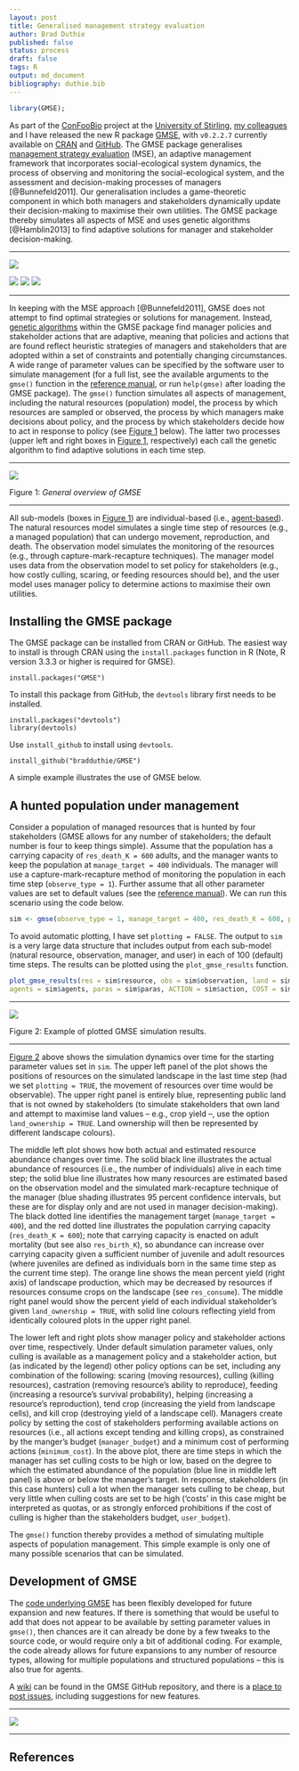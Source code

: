 ```yaml
---
layout: post
title: Generalised management strategy evaluation
author: Brad Duthie
published: false
status: process
draft: false
tags: R
output: md_document
bibliography: duthie.bib
---
```


```r
library(GMSE);
```

As part of the [ConFooBio](https://sti-cs.org/confoobio/) project at the [University of Stirling](http://www.stir.ac.uk/), [my colleagues](https://sti-cs.org/contributors-2/) and I have released the new R package [GMSE](https://bradduthie.github.io/gmse/), with `v0.2.2.7` currently available on [CRAN](https://CRAN.R-project.org/package=GMSE) and [GitHub](https://github.com/bradduthie/gmse). The GMSE package generalises [management strategy evaluation](http://www.sciencedirect.com/science/article/pii/S0169534711001339) (MSE), an adaptive management framework that incorporates social-ecological system dynamics, the process of observing and monitoring the social-ecological system, and the assessment and decision-making processes of managers [@Bunnefeld2011]. Our generalisation includes a game-theoretic component in which both managers and stakeholders dynamically update their decision-making to maximise their own utilities. The GMSE package thereby simulates all aspects of MSE and uses genetic algorithms [@Hamblin2013] to find adaptive solutions for manager and stakeholder decision-making.

--------------------------------------------------------------------------------

![](https://raw.githubusercontent.com/bradduthie/blog/10a5b6b1f6969050084e6806156272c24bc3340f/figures/GMSE_logo_name.png)

[![](http://www.r-pkg.org/badges/version/GMSE?color=yellowgreen)](https://cran.r-project.org/package=GMSE) [![](http://cranlogs.r-pkg.org/badges/grand-total/GMSE?color=yellowgreen)](http://cranlogs.r-pkg.org/badges/grand-total/GMSE)
[![](http://cranlogs.r-pkg.org/badges/last-month/GMSE?color=yellowgreen)](http://cranlogs.r-pkg.org/badges/last-month/GMSE)

--------------------------------------------------------------------------------

In keeping with the MSE approach [@Bunnefeld2011], GMSE does not attempt to find optimal strategies or solutions for management. Instead, [genetic algorithms](https://en.wikipedia.org/wiki/Genetic_algorithm) within the GMSE package find manager policies and stakeholder actions that are adaptive, meaning that policies and actions that are found reflect heuristic strategies of managers and stakeholders that are adopted within a set of constraints and potentially changing circumstances. A wide range of parameter values can be specified by the software user to simulate management (for a full list, see the available arguments to the `gmse()` function in the [reference manual](https://cran.r-project.org/web/packages/GMSE/GMSE.pdf), or run `help(gmse)` after loading the GMSE package). The `gmse()` function simulates all aspects of management, including the natural resources (population) model, the process by which resources are sampled or observed, the process by which managers make decisions about policy, and the process by which stakeholders decide how to act in response to policy (see [Figure 1](#fig1) below). The latter two processes (upper left and right boxes in [Figure 1](#fig1), respectively) each call the genetic algorithm to find adaptive solutions in each time step.

********************************************************************************

![](https://raw.githubusercontent.com/bradduthie/blog/8ad0dc531a4ae38c7c81f60634789099058c5161/figures/gmse_overview_simple.png)

<a name="fig1">Figure 1:</a> *General overview of GMSE*

********************************************************************************

All sub-models (boxes in [Figure 1](#fig1)) are individual-based (i.e., [agent-based](https://en.wikipedia.org/wiki/Agent-based_model)). The natural resources model simulates a single time step of resources (e.g., a managed population) that can undergo movement, reproduction, and death. The observation model simulates the monitoring of the resources (e.g., through capture-mark-recapture techniques). The manager model uses data from the observation model to set policy for stakeholders (e.g., how costly culling, scaring, or feeding resources should be), and the user model uses manager policy to determine actions to maximise their own utilities. 

Installing the GMSE package
----------------------------------------------------------------

The GMSE package can be installed from CRAN or GitHub. The easiest way to install is through CRAN using the `install.packages` function in R (Note, R version 3.3.3 or higher is required for GMSE).

```
install.packages("GMSE")
```

To install this package from GitHub, the `devtools` library first needs to be installed.

```
install.packages("devtools")
library(devtools)
```

Use `install_github` to install using `devtools`.

```
install_github("bradduthie/GMSE")
```

A simple example illustrates the use of GMSE below.

A hunted population under management
----------------------------------------------------------------

Consider a population of managed resources that is hunted by four stakeholders (GMSE allows for any number of stakeholders; the default number is four to keep things simple). Assume that the population has a carrying capacity of `res_death_K = 600` adults, and the manager wants to keep the population at `manage_target = 400` individuals. The manager will use a capture-mark-recapture method of monitoring the population in each time step (`observe_type = 1`). Further assume that all other parameter values are set to default values (see the [reference manual](https://cran.r-project.org/web/packages/GMSE/GMSE.pdf)). We can run this scenario using the code below.

```r
sim <- gmse(observe_type = 1, manage_target = 400, res_death_K = 600, plotting = FALSE);
```

To avoid automatic plotting, I have set `plotting = FALSE`. The output to `sim` is a very large data structure that includes output from each sub-model (natural resource, observation, manager, and user) in each of 100 (default) time steps. The results can be plotted using the `plot_gmse_results` function.

```r
plot_gmse_results(res = sim$resource, obs = sim$observation, land = sim$land, 
agents = sim$agents, paras = sim$paras, ACTION = sim$action, COST = sim$cost);
```

********************************************************************************

![](https://raw.githubusercontent.com/bradduthie/blog/8ad0dc531a4ae38c7c81f60634789099058c5161/figures/gmse_eg_1.png)

<a name="fig2">Figure 2:</a> Example of plotted GMSE simulation results.

********************************************************************************

[Figure 2](#fig2) above shows the simulation dynamics over time for the starting parameter values set in `sim`. The upper left panel of the plot shows the positions of resources on the simulated landscape in the last time step (had we set `plotting = TRUE`, the movement of resources over time would be observable). The upper right panel is entirely blue, representing public land that is not owned by stakeholders (to simulate stakeholders that own land and attempt to maximise land values -- e.g., crop yield --, use the option `land_ownership = TRUE`. Land ownership will then be represented by different landscape colours).

The middle left plot shows how both actual and estimated resource abundance changes over time. The solid black line illustrates the actual abundance of resources (i.e., the number of individuals) alive in each time step; the solid blue line illustrates how many resources are estimated based on the observation model and the simulated mark-recapture technique of the manager (blue shading illustrates 95 percent confidence intervals, but these are for display only and are not used in manager decision-making). The black dotted line identifies the management target (`manage_target = 400`), and the red dotted line illustrates the population carrying capacity (`res_death_K = 600`); note that carrying capacity is enacted on adult mortality (but see also `res_birth_K`), so abundance can increase over carrying capacity given a sufficient number of juvenile and adult resources (where juveniles are defined as individuals born in the same time step as the current time step). The orange line shows the mean percent yield (right axis) of landscape production, which may be decreased by resources if resources consume crops on the landscape (see `res_consume`). The middle right panel would show the percent yield of each individual stakeholder's given `land_ownership = TRUE`, with solid line colours reflecting yield from identically coloured plots in the upper right panel.

The lower left and right plots show manager policy and stakeholder actions over time, respectively. Under default simulation parameter values, only culling is available as a management policy and a stakeholder action, but (as indicated by the legend) other policy options can be set, including any combination of the following: scaring (moving resources), culling (killing resources), castration (removing resource's ability to reproduce), feeding (increasing a resource's survival probability), helping (increasing a resource's reproduction), tend crop (increasing the yield from landscape cells), and kill crop (destroying yield of a landscape cell). Managers create policy by setting the cost of stakeholders performing available actions on resources (i.e., all actions except tending and killing crops), as constrained by the manger's budget (`manager_budget`) and a minimum cost of performing actions (`minimum_cost`). In the above plot, there are time steps in which the manager has set culling costs to be high or low, based on the degree to which the estimated abundance of the population (blue line in middle left panel) is above or below the manager's target. In response, stakeholders (in this case hunters) cull a lot when the manager sets culling to be cheap, but very little when culling costs are set to be high ('costs' in this case might be interpreted as quotas, or as strongly enforced prohibitions if the cost of culling is higher than the stakeholders budget, `user_budget`).

The `gmse()` function thereby provides a method of simulating multiple aspects of population management. This simple example is only one of many possible scenarios that can be simulated.


Development of GMSE
----------------------------------------------------------------

The [code underlying GMSE](https://github.com/bradduthie/gmse) has been flexibly developed for future expansion and new features. If there is something that would be useful to add that does not appear to be available by setting parameter values in `gmse()`, then chances are it can already be done by a few tweaks to the source code, or would require only a bit of additional coding. For example, the code already allows for future expansions to any number of resource types, allowing for multiple populations and structured populations -- this is also true for agents. 

A [wiki](https://github.com/bradduthie/gmse/wiki/GMSE-feedback) can be found in the GMSE GitHub repository, and there is a [place to post issues](https://github.com/bradduthie/gmse/issues), including suggestions for new features.

********************************************************************************

![](https://raw.githubusercontent.com/bradduthie/blog/10a5b6b1f6969050084e6806156272c24bc3340f/figures/GMSE_Logo_Goose_600.png)

********************************************************************************

References
----------------------------------------------------------------




